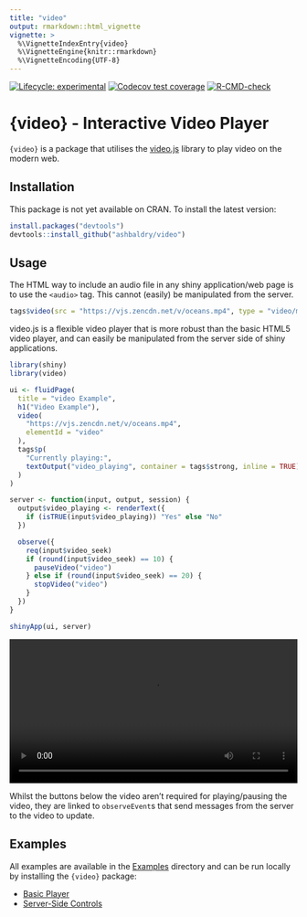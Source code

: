 ```yaml
---
title: "video"
output: rmarkdown::html_vignette
vignette: >
  %\VignetteIndexEntry{video}
  %\VignetteEngine{knitr::rmarkdown}
  %\VignetteEncoding{UTF-8}
---
```


<!-- badges: start -->
[![Lifecycle: experimental](https://img.shields.io/badge/lifecycle-experimental-orange.svg)](https://lifecycle.r-lib.org/articles/stages.html#experimental)
[![Codecov test coverage](https://codecov.io/gh/ashbaldry/video/branch/main/graph/badge.svg)](https://app.codecov.io/gh/ashbaldry/video?branch=main)
[![R-CMD-check](https://github.com/ashbaldry/video/workflows/R-CMD-check/badge.svg)](https://github.com/ashbaldry/video/actions)
<!-- badges: end -->

# {video}  - Interactive Video Player

`{video}` is a package that utilises the [video.js](https://github.com/videojs/video.js) library to play video on the modern web. 

## Installation

This package is not yet available on CRAN. To install the latest version: 

```r
install.packages("devtools")
devtools::install_github("ashbaldry/video")
```

## Usage

The HTML way to include an audio file in any shiny application/web page is to use the `<audio>` tag. This cannot (easily) be manipulated from the server. 

```r
tags$video(src = "https://vjs.zencdn.net/v/oceans.mp4", type = "video/mp4", controls = NA)
```

video.js is a flexible video player that is more robust than the basic HTML5 video player, and can easily be manipulated from the server side of shiny applications.

```r
library(shiny)
library(video)

ui <- fluidPage(
  title = "video Example",
  h1("Video Example"),
  video(
    "https://vjs.zencdn.net/v/oceans.mp4",
    elementId = "video"
  ),
  tags$p(
    "Currently playing:",
    textOutput("video_playing", container = tags$strong, inline = TRUE)
  )
)

server <- function(input, output, session) {
  output$video_playing <- renderText({
    if (isTRUE(input$video_playing)) "Yes" else "No"
  })

  observe({
    req(input$video_seek)
    if (round(input$video_seek) == 10) {
      pauseVideo("video")
    } else if (round(input$video_seek) == 20) {
      stopVideo("video")
    }
  })
}

shinyApp(ui, server)
```

<video src="https://user-images.githubusercontent.com/8420419/175826808-83d03bfc-6ba1-49c6-8f86-4e40973b010d.mp4" type="movie/mp4" controls style="width: 100%"></video>

Whilst the buttons below the video aren't required for playing/pausing the video, they are linked to `observeEvent`s that send messages from the server to the video to update.

## Examples

All examples are available in the [Examples](https://github.com/ashbaldry/video/tree/main/inst/examples) directory and can be run locally by installing the `{video}` package:

- [Basic Player](https://github.com/ashbaldry/video/tree/main/inst/examples/basic)
- [Server-Side Controls](https://github.com/ashbaldry/video/tree/main/inst/examples/server)
